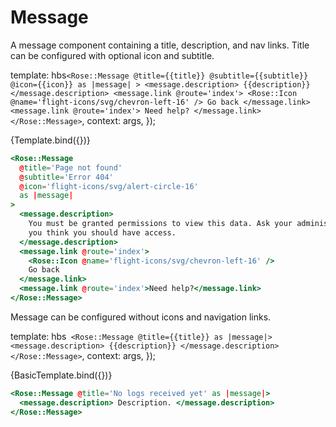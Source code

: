
<Meta title="Rose/Message" component="Message" />

# Message

A message component containing a title, description, and nav links.
Title can be configured with optional icon and subtitle.

  template: hbs`
      <Rose::Message
        @title={{title}}
        @subtitle={{subtitle}}
        @icon={{icon}}
        as |message|
      >
        <message.description>
          {{description}}
        </message.description>
        <message.link @route='index'>
          <Rose::Icon @name='flight-icons/svg/chevron-left-16' />
          Go back
        </message.link>
        <message.link @route='index'>
          Need help?
        </message.link>
      </Rose::Message>
    `,
  context: args,
});

<Preview>
  <Story
    name="Advanced Message"
    height="12rem"
    args={{
      title: 'Page not found',
      subtitle: 'Error 404',
      description:
        'Sorry, we could not find the page you were looking for.  Navigate to another page with the links below.',
      icon: 'flight-icons/svg/help-16',
    }}
    argTypes={{
      icon: {
        control: 'select',
        options: [
          'flight-icons/svg/help-16',
          'flight-icons/svg/check-circle-16',
        ],
      },
    }}
  >
    {Template.bind({})}
  </Story>
</Preview>

```handlebars
<Rose::Message
  @title='Page not found'
  @subtitle='Error 404'
  @icon='flight-icons/svg/alert-circle-16'
  as |message|
>
  <message.description>
    You must be granted permissions to view this data. Ask your administrator if
    you think you should have access.
  </message.description>
  <message.link @route='index'>
    <Rose::Icon @name='flight-icons/svg/chevron-left-16' />
    Go back
  </message.link>
  <message.link @route='index'>Need help?</message.link>
</Rose::Message>
```

Message can be configured without icons and navigation links.

  template: hbs`
      <Rose::Message @title={{title}} as |message|>
        <message.description>
          {{description}}
        </message.description>
      </Rose::Message>`,
  context: args,
});

<Preview>
  <Story
    name="Basic Message"
    height="8rem"
    args={{
      title: 'No logs received yet',
      description:
        'Sorry, we could not find the page you were looking for.  Navigate to another page with the links below.',
    }}
  >
    {BasicTemplate.bind({})}
  </Story>
</Preview>

```handlebars
<Rose::Message @title='No logs received yet' as |message|>
  <message.description> Description. </message.description>
</Rose::Message>
```
